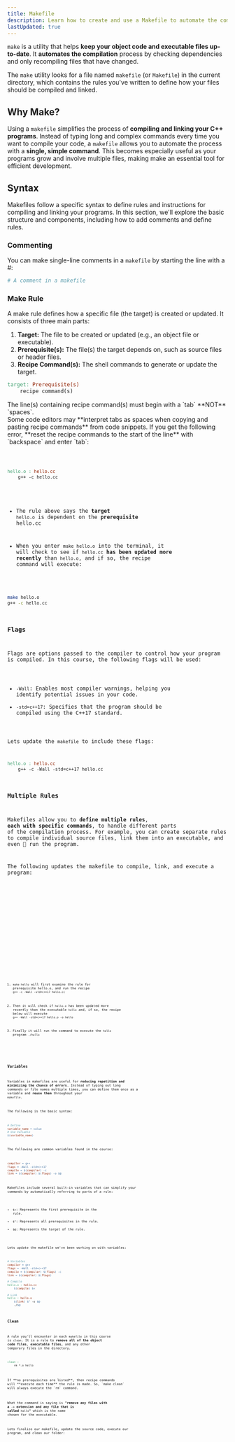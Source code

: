 ```yaml
---
title: Makefile
description: Learn how to create and use a Makefile to automate the compilation and linking process for your C++ programs in CSCE240.
lastUpdated: true
---
```


`make` is a utility that helps **keep your object code and executable 
files up-to-date**. It **automates the compilation** process by checking 
dependencies and only recompiling files that have changed.

The `make` utility looks for a file named `makefile` (or `Makefile`) 
in the current directory, which contains the rules you've written 
to define how your files should be compiled and linked.

## Why Make?

Using a `makefile` simplifies the process of **compiling and linking your 
C++ programs**. Instead of typing long and complex commands every time you 
want to compile your code, a `makefile` allows you to automate the process 
with a **single, simple command**. This becomes especially useful as your 
programs grow and involve multiple files, making make an essential tool 
for efficient development.

## Syntax

Makefiles follow a specific syntax to define rules and instructions for 
compiling and linking your programs. In this section, we'll explore the 
basic structure and components, including how to add comments and define rules.

### Commenting

You can make single-line comments in a `makefile` by starting the line 
with a #:

```makefile title="makefile"
# A comment in a makefile
```

### Make Rule

A make rule defines how a specific file (the target) is created or updated. 
It consists of three main parts:

1. **Target:** The file to be created or updated (e.g., an object file or executable).
2. **Prerequisite(s):** The file(s) the target depends on, such as source files or header files.
3. **Recipe Command(s):** The shell commands to generate or update the target.

```makefile title="makefile"
target: Prerequisite(s)
    recipe command(s)
```


<Aside>
The line(s) containing recipe command(s) must
begin with a `tab` **NOT** `spaces`.
</Aside>

<Aside type="caution">
Some code editors may **interpret tabs as spaces when copying and pasting recipe commands** 
from code snippets. If you get the following error, **reset the recipe commands to the start 
of the line** with `backspace` and enter `tab`:

<Code lang="shell" code={errors.makefileError} />

</Aside>

```makefile title="makefile"
hello.o : hello.cc
	g++ -c hello.cc
```

- The rule above says the **target** `hello.o` is dependent on
the **prerequisite** hello.cc

- When you enter `make hello.o` into the terminal, it will check to see if `hello.cc` **has
been updated more recently** than `hello.o`, and if so, the
recipe command will execute:

```bash
make hello.o
g++ -c hello.cc
```

### Flags

Flags are options passed to the compiler to control how your program is compiled. 
In this course, the following flags will be used:

- `-Wall`: Enables most compiler warnings, helping you identify potential issues in your code.
- `-std=c++17`: Specifies that the program should be compiled using the C++17 standard.

Lets update the `makefile` to include these flags:

```makefile title="makefile"
hello.o : hello.cc
    g++ -c -Wall -std=c++17 hello.cc
```

### Multiple Rules

Makefiles allow you to **define multiple rules**, **each with specific commands**, 
to handle different parts of the compilation process. For example, you can 
create separate rules to compile individual source files, link them into an 
executable, and even 🚀 run the program.

The following updates the makefile to compile, link, and execute a program:


<Tabs>

<TabItem label="Makefile" icon="seti:makefile">
    <Code title="makefile" lang="makefile" code={code.multiRuleMake} />
</TabItem>

<TabItem label="Source" icon="seti:cpp">
    <Code title="hello.cc" lang="cpp" code={code.multiRuleSource} />
</TabItem>

<TabItem label="Terminal" icon="laptop">
    <Code lang="bash" code={code.multiRuleTerminal} />
</TabItem>

</Tabs>

<Steps>

1. `make hello` will first examine the rule for prerequisite hello.o, and run the recipe
`g++ -c -Wall -std=c++17 hello.cc`

2. Then it will check if `hello.o` has been updated more recently than the
executable `hello` and, if so, the recipe below will execute
`g++ -Wall -std=c++17 hello.o -o hello`

3. Finally it will run the command to execute the `hello` program `./hello`

</Steps>

### Variables

Variables in makefiles are useful for **reducing repetition and minimizing the 
chance of errors**. Instead of typing out long commands or file names multiple 
times, you can define them once as a variable and **reuse them** throughout your 
`makefile`.

The following is the basic syntax:

```makefile title="makefile"
# Define
variable_name = value
# Use Variable
$(variable_name)
```

The following are common variables found in the course:

```makefile title="makefile"
compiler = g++
flags = -Wall -std=c++17
compile = $(compiler) -c
link = $(compiler) $(flags) -o $@
```

Makefiles include several built-in variables that can simplify your 
commands by automatically referring to parts of a rule:

- `$<`: Represents the first prerequisite in the rule.
- `$^`: Represents all prerequisites in the rule.
- `$@`: Represents the target of the rule.

Lets update the makefile we've been working on with variables:

```makefile title="makefile"
# Variables
compiler = g++
flags = -Wall -std=c++17
compile = $(compiler) $(flags) -c
link = $(compiler) $(flags)

# Compile
hello.o : hello.cc
    $(compile) $<

# Link
hello : hello.o
    $(link) $^ -o $@
    ./$@
```

### Clean

A rule you'll encounter in each `makefile` in this course is `clean`. It 
is a rule to **remove all of the object code files**, **executable files,** and 
any other temporary files in the directory.

```makefile title="makefile"
clean :
    rm *.o hello
```

<Aside>
If **no prerequisites are listed**, then recipe commands
will **execute each time** the rule is made. So, `make clean`
will always execute the `rm` command.
</Aside>

What the command is saying is **"remove any files with a** `.o` **extension and any file that is 
called** `hello`**"** which is the name chosen for the executable.

Lets finalize our makefile, update the source code, execute our program, and clean our folder:

<Tabs>

<TabItem label="Makefile" icon="seti:makefile">
    <Code title="makefile" lang="makefile" code={code.cleanMake} />
</TabItem>

<TabItem label="Source" icon="seti:cpp">
    <Code title="hello.cc" lang="cpp" code={code.cleanSource} />
</TabItem>

<TabItem label="Terminal" icon="laptop">
    <Code lang="bash" code={code.cleanTerminal} mark={[1, 7]} />
</TabItem>

</Tabs>



